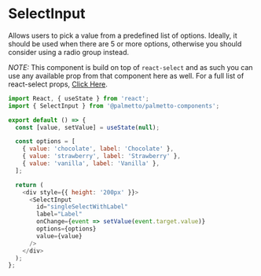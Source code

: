 
<Meta title="Components/SelectInput/Codesandbox" />

# SelectInput

Allows users to pick a value from a predefined list of options. Ideally, it should be used when there are 5 or more options, otherwise you should consider using a radio group instead.

_NOTE:_ This component is build on top of `react-select` and as such you can use any available prop from that component here as well. For a full list
of react-select props, [Click Here](https://react-select.com/props).

```js codesandbox=palmetto-components
import React, { useState } from 'react';
import { SelectInput } from '@palmetto/palmetto-components';

export default () => {
  const [value, setValue] = useState(null);

  const options = [
    { value: 'chocolate', label: 'Chocolate' },
    { value: 'strawberry', label: 'Strawberry' },
    { value: 'vanilla', label: 'Vanilla' },
  ];

  return (
    <div style={{ height: '200px' }}>
      <SelectInput
        id="singleSelectWithLabel"
        label="Label"
        onChange={event => setValue(event.target.value)}
        options={options}
        value={value}
      />
    </div>
  );
};
```